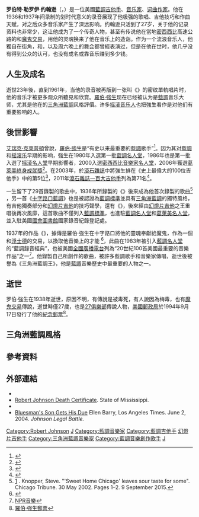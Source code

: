 {{Refimprove|time=2020-08-30T17:31:53+00:00}}
{{noteTA
|G1=Music
|T=zh-cn:罗伯特·约翰逊; zh-tw:羅伯·強生; zh-hk:羅拔·莊臣;
|1=zh-cn:罗伯特·约翰逊; zh-tw:羅伯·強生; zh-hk:羅拔·莊臣;
|2=zh-cn:罗伯特; zh-tw:羅伯; zh-hk:羅拔;
|3=zh-cn:约翰逊; zh-tw:強生; zh-hk:莊臣;
|4=zh-cn:布鲁斯; zh-tw:藍調; zh-hk:藍調;
}}
{{艺人
| 姓名 = 罗伯特·约翰逊
| 类型 = 男歌手
|caption = Studio portrait (ca. 1935), one of only two or three verified photographs of Johnson .jpg            
| 图片 = Replace this image male.svg
| 图片简介 = 
| 本名  = 罗伯特·勒罗伊·约翰逊
| 英文名 = Robert Johnson
| 出生日期 = {{birth date|1911|5|8|mf=y}}
| 出生地点 = {{USA}}[[密西西比州|密西西比州]][[黑澤爾赫斯特_(密西西比州)|海瑟赫斯特]]
| 逝世日期 = {{death date and age|1938|8|16|1911|5|8}}
| 逝世地点 = {{USA}}[[密西西比州|密西西比州]][[格林伍德_(密西西比州)|格林伍德]]
| 职业 = 藍調歌手、蓝调吉他手、詞曲作家
| 音乐类型 = [[三角洲蓝调|三角洲蓝调]]、[[蓝调|蓝调]]
| 演奏乐器 = [[吉他|吉他]]、[[滑音管吉他|幻燈片吉他]]、[[口琴|口琴]]
| 活跃年代 = 1929–1938}}

'''罗伯特·勒罗伊·约翰逊'''（{{lang-en|'''Robert Leroy Johnson'''}}，{{bd|1911年|5月8日|1938年|8月16日}}）是一位美國[[藍調|藍調]][[吉他手|吉他手]]、[[音乐家|音乐家]]、[[词曲作家|词曲作家]]。他在1936和1937年间录制的划时代意义的录音展现了他极强的歌唱、吉他技巧和作曲天赋，对之后众多音乐家产生了深远影响。约翰逊只活到了27岁，关于他的记录资料也非常少，这让他成为了一个传奇人物，甚至有传说他在當地[[密西西比|密西西比]]高速公路的{{link-en|十字路口 (神話)|Crossroads (mythology)|十字路口}}和[[魔鬼交易|魔鬼交易]]，用他的灵魂换来了他在音乐上的造诣。作为一个流浪音乐人，他獨自在街角，和{{link-en|小酒館|Juke joint}}，以及周六晚上的舞会都曾經表演过，但是在他在世时，他几乎没有得到公众的认可，也没有成名或靠音乐赚到多少钱。

== 人生及成名 ==

逝世23年後，直到1961年，当他的录音被再版到一张叫《{{tsl|en|King of the Delta Blues Singers|三角洲藍調歌王}}》的密纹單軌唱片时，他的音乐才被更多观众所聽見和欣賞。[[羅伯·強生|羅伯·強生]]现在已经被认为是[[藍調|藍調]]音乐大师，尤其是他在{{link-en|密西西比三角洲|Mississippi Delta}}的[[三角洲藍調|三角洲藍調]]风格評價。许多[[搖滾樂|摇滚]][[音乐人|音乐人]]也把強生看作是对他们有重要影响的人。

== 後世影響 ==
[[艾瑞克·克莱普頓|艾瑞克·克莱普頓]]曾說，[[羅伯·強生|羅伯·強生]]是“有史以来最重要的[[藍調|藍調]]歌手”<ref>{{Cite web|url=https://www.theguardian.com/music/2006/jul/16/popandrock.shopping|title=The 50 albums that changed music|accessdate=2016-06-30|author=The Observer (UK)|date=July 16, 2006|publisher=|archive-date=2014-10-08|archive-url=https://web.archive.org/web/20141008194254/http://www.theguardian.com/music/2006/jul/16/popandrock.shopping|dead-url=no}}</ref>。因为其对[[藍調|藍調]]和[[摇滚乐|摇滚乐]]早期的影响，強生在1980年入選第一批[[藍調名人堂|藍調名人堂]]，1986年也是第一批入選了[[摇滚名人堂|摇滚名人堂]]早期影響者，2000入選[[密西西比音樂家名人堂|密西西比音樂家名人堂]]，2006年獲選[[葛萊美終身成就獎|葛萊美終身成就獎]]<ref>{{Cite web|url=http://www.rockhall.com/inductees/robert-johnson/|title=Robert Johnson Inducted at the 1986 Induction Ceremony|accessdate=2016-06-30|author=Rock and Roll Hall of Fame and Museum|date=|publisher=|archive-url=https://web.archive.org/web/20160629132528/http://www.rockhall.com/inductees/robert-johnson/|archive-date=2016-06-29|dead-url=yes}}</ref>。在2003年，{{link-en|大衛·弗里克|David Fricke}}於[[滾石雜誌|滾石雜誌]]中將強生排在《史上最偉大的100位吉他手》中的第5位<ref>{{Cite web |url=http://www.rollingstone.com/news/story/5937559/the_100_greatest_guitarists_of_all_time |title=2003年滚石雜誌：最偉大的一百名吉他手 |accessdate=2017-08-20 |archive-date=2007-07-05 |archive-url=https://web.archive.org/web/20070705144756/http://www.rollingstone.com/news/story/5937559/the_100_greatest_guitarists_of_all_time |dead-url=no }}</ref>，2011年[[滾石雜誌一百大吉他手|滾石雜誌一百大吉他手]]列為第71名<ref>{{Cite web |url=http://www.rollingstone.com/music/lists/100-greatest-guitarists-20111123 |title=滾石雜誌最偉大的一百名吉他手 |accessdate=2017-06-01 |archive-date=2008-03-14 |archive-url=https://web.archive.org/web/20080314090920/http://www.rollingstone.com/news/story/5937559/the_100_greatest_guitarists_of_all_time/ |dead-url=no }}</ref>。

一生留下了29首錄製的歌曲中，1936年所錄製的《{{tsl|en|Sweet home Chicago|甜蜜的家芝加哥}}》後來成為他首次錄製的{{tsl|en|blues standard|藍調標準}}歌曲<ref>[http://articles.chicagotribune.com/2002-05-30/features/0205300004_1_sweet-home-chicago-blues-world-cross-road-blues/2] {{Wayback|url=http://articles.chicagotribune.com/2002-05-30/features/0205300004_1_sweet-home-chicago-blues-world-cross-road-blues/2 |date=20150925091146 }}. Knopper, Steve. "'Sweet Home Chicago' leaves sour taste for some". Chicago Tribune. 30 May 2002. Pages 1–2. 9 September 2015.</ref> ，另一首《[[Cross_Road_Blues|十字路口藍調]]》也是被認證為[[藍調標準|藍調標準]]並具有[[三角洲藍調|三角洲藍調]]的獨特風格，有吉他獨奏部分和[[滑音管吉他|幻燈片吉他]]的技巧聲學，還有《{{tsl|en|Dust My Broom|我的掃帚掃除灰塵}}》，後來經由[[滑音管吉他|幻燈片吉他]]之王{{link-en|埃爾莫爾·詹姆斯|Elmore James}}重唱後再次風靡，這首歌曲不僅列入[[藍調標準|藍調標準]]，也進駐[[藍調名人堂|藍調名人堂]]和[[葛萊美名人堂|葛萊美名人堂]]，並入駐美國[[國會圖書館|國會圖書館]]國家錄音紀錄登記處。

1937年的作品《{{tsl|en|Hellhound on My Trail|我足跡上的地獄獵犬}}》，據傳是羅伯·強生在十字路口將他的靈魂奉獻給魔鬼，作為一個和[[浮士德|浮士德]]的交易，以換取他音樂上的才能 <ref>{{Cite web |url=http://hermes.lib.olemiss.edu/mystery/exhibit.asp?display=7&section=2 |title=密西西比大學圖書館 |access-date=2017-06-24 |archive-url=https://web.archive.org/web/20160303224117/http://hermes.lib.olemiss.edu/mystery/exhibit.asp?display=7&section=2 |archive-date=2016-03-03 |dead-url=yes }}</ref>，此曲在1983年被引入[[藍調名人堂|藍調名人堂]]的“藍調錄音經典”，也被美國[[全國廣播電台|全國廣播電台]]列為“20世紀100首美國最重要的音樂作品”之一<ref> [http://www.npr.org/2000/06/05/1075057/hellhound-on-my-trail NPR音樂]</ref>。他錄製自己所創作的歌曲，被許多藍調歌手和音樂家傳唱，逝世後被譽為《三角洲藍調王》，他是[[藍調|藍調]]音樂歷史中最重要的人物之一。

== 逝世 ==
罗伯·強生在1938年逝世，原因不明，有傳說是被毒死，有人說因為梅毒，也有[[魔鬼交易|魔鬼交易]]傳說，逝世時僅27歲，也是[[27俱樂部|27俱樂部]]傳說人物，[[美國郵政局|美國郵政局]]於1994年9月17日發行了他的[[紀念郵票|紀念郵票]]<ref>[http://usstampgallery.com/view.php?id=98f84f30eb40d50691c968cb71dcaa1225c1dced&st=&ss=&t=&s=2492&syear=&eyear= 羅伯·強生郵票]</ref>。

== 三角洲藍調風格 ==
{{listen
|filename    = Crossroads.ogg
|title = 十字路口藍調
|description =1937年羅伯·強生演奏[[滑音管吉他|幻燈片吉他]]錄製演唱[[三角洲藍調|三角洲藍調]]名曲"[[Cross_Road_Blues|Cross Road Blues]]"
|format      = [[Ogg|Ogg]] }}

== 參考資料 ==
{{Reflist}}

== 外部連結 ==
{{Commons category|Robert Johnson (musician)}}
* {{Britannica|305427}}
* [https://web.archive.org/web/20160304040506/http://hermes.lib.olemiss.edu/mystery/exhibit.asp?ID=185 Robert Johnson Death Certificate]. State of Mississippi.
* {{findagrave|6058394|Robert Johnson}}
* [http://articles.latimes.com/2004/jun/02/nation/na-claud2 Bluesman's Son Gets His Due] {{Wayback|url=http://articles.latimes.com/2004/jun/02/nation/na-claud2 |date=20101222003006 }} Ellen Barry, Los Angeles Times. June 2, 2004. ''Johnson Legal Battle.''
{{搖滾名人堂1986屆入選者}}
{{Authority control}}
{{DEFAULTSORT:Johnson, Robert}}
[[Category:Robert_Johnson|Category:Robert Johnson]]
[[Category:搖滾名人堂入選者|J]]
[[Category:藍調音樂家|Category:藍調音樂家]]
[[Category:藍調吉他手|Category:藍調吉他手]]
[[Category:滑音管吉他手|幻燈片吉他手]]
[[Category:三角洲藍調音樂家|Category:三角洲藍調音樂家]]
[[Category:藍調音樂創作歌手|Category:藍調音樂創作歌手]]
[[Category:27俱乐部|J]]